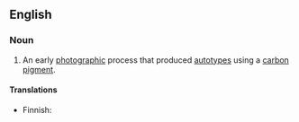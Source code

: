 ==English==

===Noun===
{{en-noun|-}}

# {{dated|photography}} An early [[photographic]] process that produced [[autotype]]s using a [[carbon]] [[pigment]].

====Translations====
{{trans-top|early photographic process}}
* Finnish: {{t-|fi|autotypia}}
{{trans-mid}}
{{trans-bottom}}